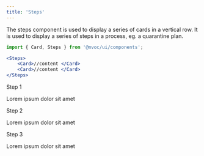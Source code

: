 ```yaml
---
title: 'Steps'
---
```



The steps component is used to display a series of cards in a vertical row. It is used to display a series of steps in a process, eg. a quarantine plan.

```jsx
import { Card, Steps } from '@mvoc/ui/components';

<Steps>
	<Card>//content </Card>
	<Card>//content </Card>
</Steps>
```

<div class="not-content">
	<Steps>
		<Card>
			<Heading level={3}>Step 1</Heading>
			<p>Lorem ipsum dolor sit amet</p>
		</Card>
		<Card>
			<Heading level={3}>Step 2</Heading>
			<p>Lorem ipsum dolor sit amet</p>
		</Card>
		<Card>
			<Heading level={3}>Step 3</Heading>
			<p>Lorem ipsum dolor sit amet</p>
		</Card>
	</Steps>
</div>


